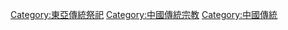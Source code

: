 [[Category:東亞傳統祭祀|Category:東亞傳統祭祀]]
[[Category:中國傳統宗教|Category:中國傳統宗教]]
[[Category:中國傳統|Category:中國傳統]]